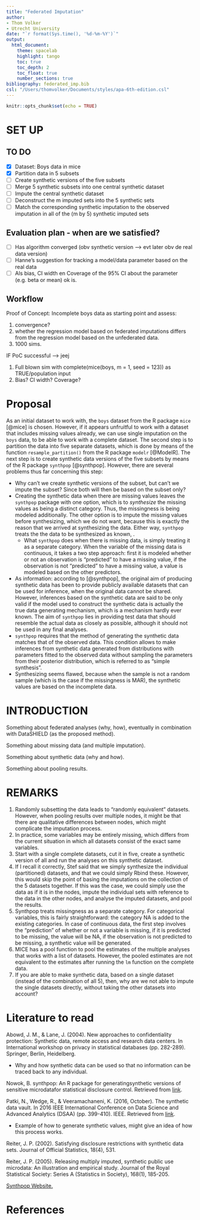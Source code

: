 ```yaml
---
title: "Federated Imputation"
author: 
- Thom Volker
- Utrecht University
date: "`r format(Sys.time(), '%d-%m-%Y')`"
output: 
  html_document:
    theme: spacelab
    highlight: tango
    toc: true
    toc_depth: 2
    toc_float: true
    number_sections: true
bibliography: federated_imp.bib
csl: "/Users/thomvolker/Documents/styles/apa-6th-edition.csl"
---
```


```r
knitr::opts_chunk$set(echo = TRUE)
```

# SET UP

## TO DO

- [x] Dataset: Boys data in mice
- [x] Partition data in 5 subsets
- [ ] Create synthetic versions of the five subsets
- [ ] Merge 5 synthetic subsets into one central synthetic dataset
- [ ] Impute the central synthetic dataset
- [ ] Deconstruct the m imputed sets into the 5 synthetic sets
- [ ] Match the corresponding synthetic imputation to the observed imputation in all of the (m by 5) synthetic imputed sets

## Evaluation plan - when are we satisfied?
- [ ] Has algorithm converged (obv synthetic version --> evt later obv de real data version)
- [ ] Hanne's suggestion for tracking a model/data parameter based on the real data
- [ ] Als bias, CI width en Coverage of the 95% CI about the parameter (e.g. beta or mean) ok is. 

## Workflow

Proof of Concept: Incomplete boys data as starting point and assess:

1. convergence?
2. whether the regression model based on federated imputations differs from the regression model based on the unfederated data. 
3. 1000 sims. 

IF PoC successful --> jeej

1. Full blown sim with complete(mice(boys, m = 1, seed = 123)) as TRUE/population input
2. Bias? CI width? Coverage?

# Proposal
As an initial dataset to work with, the `boys` dataset from the R package `mice` [@mice] is chosen. However, if it appears unfruitful to work with a dataset that includes missing values already, we can use single imputation on the `boys` data, to be able to work with a complete dataset. The second step is to partition the data into five separate datasets, which is done by means of the function `resample_partition()` from the R package `modelr` [@ModelR]. The next step is to create synthetic data versions of the five subsets by means of the R package `synthpop` [@synthpop]. However, there are several problems thus far concerning this step:

* Why can't we create synthetic versions of the subset, but can't we impute the subset? Since both will then be based on the subset only?
* Creating the synthetic data when there are missing values leaves the `synthpop` package with one option, which is to *synthesize* the missing values as being a distinct category. Thus, the missingness is being modeled additionally. The other option is to impute the missing values before synthesizing, which we do not want, because this is exactly the reason that we arrived at synthesizing the data. Either way, `synthpop` treats the the data to be synthesized as known, .
  + What `synthpop` does when there is missing data, is simply treating it as a separate category. When the variable of the missing data is continuous, it takes a two step approach: first it is modeled whether or not an observation is "predicted" to have a missing value, if the observation is not "predicted" to have a missing value, a value is modeled based on the other predictors.
* As information: according to [@synthpop], the original aim of producing synthetic data has been to provide publicly available datasets that can be used for inference, when the original data cannot be shared. However, inferences based on the synthetic data are said to be only valid if the model used to construct the synthetic data is actually the true data generating mechanism, which is a mechanism hardly ever known. The aim of `synthpop` lies in providing test data that should resemble the actual data as closely as possible, although it should not be used in any final analyses. 
* `synthpop` requires that the method of generating  the synthetic data matches that of the observed data. This condition allows to make inferences from synthetic data generated from distributions with parameters fitted to the observed data without sampling the parameters from their posterior distribution, which is referred to as "simple synthesis".
* Synthesizing seems flawed, because when the sample is not a random sample (which is the case if the missingness is MAR), the synthetic values are based on the incomplete data. 

# INTRODUCTION
Something about federated analyses (why, how), eventually in combination with DataSHIELD (as the proposed method).

Something about missing data (and multiple imputation).

Something about synthetic data (why and how).

Something about pooling results.

# REMARKS

1. Randomly subsetting the data leads to "randomly equivalent" datasets. However, when pooling results over multiple nodes, it might be that there are qualitative differences between nodes, which might complicate the imputation process.
2. In practice, some variables may be entirely missing, which differs from the current situation in which all datasets consist of the exact same variables.
3. Start with a single complete datasets, cut it in five, create a synthetic version of all and run the analyses on this synthetic dataset.
4. If I recall it correctly, Stef said that we simply synthesize the individual (partitioned) datasets, and that we could simply Rbind these. However, this would skip the point of basing the imputations on the collection of the 5 datasets together. If this was the case, we could simply use the data as if it is in the nodes, impute the individual sets with reference to the data in the other nodes, and analyse the imputed datasets, and pool the results.
5. Synthpop treats missingness as a separate category. For categorical variables, this is fairly straightforward: the category NA is added to the existing categories. In case of continuous data, the first step involves the "prediction" of whether or not a variable is missing, if it is predicted to be missing, the value will be NA, if the observation is not predicted to be missing, a synthetic value will be generated. 
6. MICE has a pool function to pool the estimates of the multiple analyses that works with a list of datasets. However, the pooled estimates are not equivalent to the estimates after running the `lm` function on the complete data. 
7. If you are able to make synthetic data, based on a single dataset (instead of the combination of all 5), then, why are we not able to impute the single datasets directly, without taking the other datasets into account?

# Literature to read
Abowd, J. M., & Lane, J. (2004). New approaches to confidentiality protection: Synthetic data, remote access and research data centers. In International workshop on privacy in statistical databases (pp. 282-289). Springer, Berlin, Heidelberg.

- Why and how synthetic data can be used so that no information can be traced back to any individual.

Nowok, B. synthpop: An R package for generatingsynthetic versions of sensitive microdatafor statistical disclosure control. Retrieved from [link](https://www.unece.org/fileadmin/DAM/stats/documents/ece/ces/ge.46/20150/Paper_24_bnowok_synthpop.pdf).

Patki, N., Wedge, R., & Veeramachaneni, K. (2016, October). The synthetic data vault. In 2016 IEEE International Conference on Data Science and Advanced Analytics (DSAA) (pp. 399-410). IEEE. Retrieved from [link](https://www.computer.org/csdl/pds/api/csdl/proceedings/download-article/12OmNwx3Q7S/pdf?token=eyJ0eXAiOiJKV1QiLCJhbGciOiJIUzI1NiJ9.eyJpc3MiOiJjc2RsX2FwaSIsImF1ZCI6ImNzZGxfYXBpX2Rvd25sb2FkX3Rva2VuIiwic3ViIjoiYW5vbnltb3VzQGNvbXB1dGVyLm9yZyIsImVtYWlsIjoiYW5vbnltb3VzQGNvbXB1dGVyLm9yZyIsImV4cCI6MTU5MjIyMDg2Nn0.JhJGad-Fwo1N1vYkh737g_UwZ_jLNXSn1lcTCyVhaJU).

- Example of how to generate synthetic values, might give an idea of how this process works.

Reiter, J. P. (2002). Satisfying disclosure restrictions with synthetic data sets. Journal of Official Statistics, 18(4), 531.

Reiter, J. P. (2005). Releasing multiply imputed, synthetic public use microdata: An illustration and empirical study. Journal of the Royal Statistical Society: Series A (Statistics in Society), 168(1), 185-205.

[Synthpop Website.](https://synthpop.org.uk/index.html)

# References

\setlength{\parindent}{-0.2in}
\setlength{\leftskip}{0.2in}
\noindent

<div id="refs"></div>

